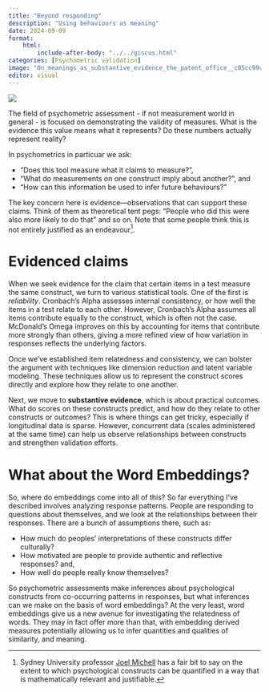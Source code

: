 ```yaml
---
title: "Beyond responding"
description: "Using behaviours as meaning" 
date: 2024-09-09
format:
    html:    
        include-after-body: "../../giscus.html"
categories: [Psychometric validation]
image: "On_meanings_as_substantive_evidence_the_patent_office__c05cc99c-45a0-474b-b75e-835d108a8892.png"
editor: visual
---
```


![](On_meanings_as_substantive_evidence_the_patent_office__c05cc99c-45a0-474b-b75e-835d108a8892.png)

The field of psychometric assessment - if not measurement world in general - is focused on demonstrating the validity of measures. What is the evidence this value means what it represents? Do these numbers actually represent reality?

In psychometrics in particuar we ask: 

* "Does this tool measure what it claims to measure?", 
* "What do measurements on one construct imply about another?", and 
* "How can this information be used to infer future behaviours?" 

The key concern here is evidence—observations that can support these claims. Think of them as theoretical tent pegs: "People who did this were also more likely to do that" and so on. Note that some people think this is not entirely justified as an endeavour[^1].

# Evidenced claims

When we seek evidence for the claim that certain items in a test measure the same construct, we turn to various statistical tools. One of the first is *reliability*. Cronbach's Alpha assesses internal consistency, or how well the items in a test relate to each other. However, Cronbach’s Alpha assumes all items contribute equally to the construct, which is often not the case. McDonald’s Omega improves on this by accounting for items that contribute more strongly than others, giving a more refined view of how variation in responses reflects the underlying factors.

Once we’ve established item relatedness and consistency, we can bolster the argument with techniques like dimension reduction and latent variable modeling. These techniques allow us to represent the construct scores directly and explore how they relate to one another.

Next, we move to **substantive evidence**, which is about practical outcomes. What do scores on these constructs predict, and how do they relate to other constructs or outcomes? This is where things can get tricky, especially if longitudinal data is sparse. However, concurrent data (scales administered at the same time) can help us observe relationships between constructs and strengthen validation efforts.

# What about the Word Embeddings?

So, where do embeddings come into all of this? So far everything I've described involves analyzing response patterns. People are responding to questions about themselves, and we look at the relationships between their responses. There are a bunch of assumptions there, such as:

* How much do peoples' interpretations of these constructs differ culturally?
* How motivated are people to provide authentic and reflective responses? and,
* How well do people really know themselves? 

So psychometric assessments make inferences about psychological constructs from co-occurring patterns in responses, but what inferences can we make on the basis of word embeddings? At the very least, word embeddings give us a new avenue for investigating the relatedness of words. They may in fact offer more than that, with embedding derived measures potentially allowing us to infer quantities and qualities of similarity, and meaning.  

[^1]: Sydney University professor [Joel Michell](https://scholar.google.com/citations?user=ei0Gh7cAAAAJ&hl=en) has a fair bit to say on the extent to which psychological constructs can be quantified in a way that is mathematically relevant and justifiable.


